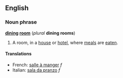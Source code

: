 ==English==
===Noun phrase===
{{wikipedia}}
'''[[dining]] [[room]]''' (''plural'' '''dining rooms''')

#A room, in a [[house]] or [[hotel]], where [[meal]]s are [[eaten]].

====Translations====
*French: [[salle à manger]] ''f''
*Italian: [[sala da pranzo]] ''f''